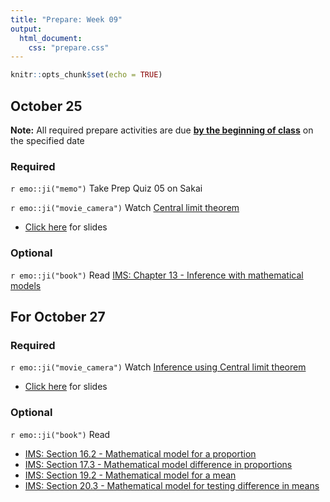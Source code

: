 ```yaml
---
title: "Prepare: Week 09"
output: 
  html_document:
    css: "prepare.css"
---
```


```r
knitr::opts_chunk$set(echo = TRUE)
```

## October 25

**Note:** All required prepare activities are due **<u>by the beginning of class</u>** on the specified date

### Required

`r emo::ji("memo")` Take Prep Quiz 05 on Sakai 

`r emo::ji("movie_camera")` Watch [Central limit theorem](https://warpwire.duke.edu/w/Vw4GAA/)

- [Click here](https://sta199-fa21-003.netlify.app/slides/clt-intro.html#1) for slides

### Optional 

`r emo::ji("book")` Read [IMS: Chapter 13 - Inference with mathematical models](https://openintro-ims.netlify.app/foundations-mathematical.html?q=central%20limit%20th#CLTsection)

## For October 27

### Required

`r emo::ji("movie_camera")` Watch [Inference using Central limit theorem](https://warpwire.duke.edu/w/WQ4GAA/)

- [Click here](https://sta199-fa21-003.netlify.app/slides/clt-inference.html#1) for slides

### Optional 

`r emo::ji("book")` Read 

- [IMS: Section 16.2 - Mathematical model for a proportion](https://openintro-ims.netlify.app/inference-one-prop.html#one-prop-norm)
- [IMS: Section 17.3 - Mathematical model difference in proportions](https://openintro-ims.netlify.app/inference-two-props.html#math-2prop)
- [IMS: Section 19.2 - Mathematical model for a mean](https://openintro-ims.netlify.app/inference-one-mean.html#one-mean-math)
- [IMS: Section 20.3 - Mathematical model for testing difference in means](https://openintro-ims.netlify.app/inference-two-means.html#math2samp)



